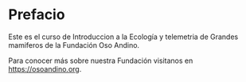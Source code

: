 # Prefacio {.unnumbered}

Este es el curso de Introduccion a la Ecología y telemetria de Grandes mamiferos de la Fundación Oso Andino.

Para conocer más sobre nuestra Fundación visitanos en <https://osoandino.org>.
